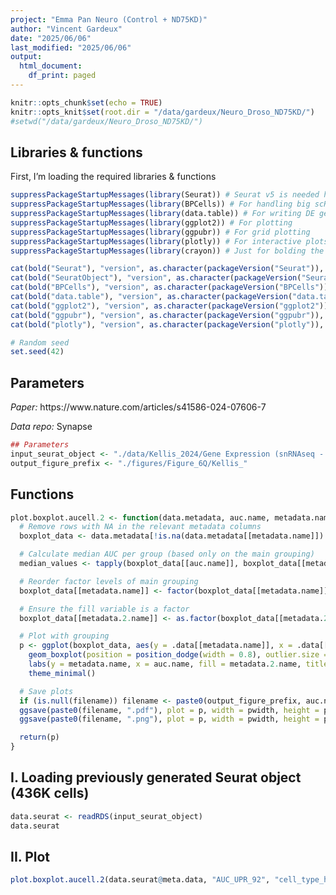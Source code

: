 ```yaml
---
project: "Emma Pan Neuro (Control + ND75KD)"
author: "Vincent Gardeux"
date: "2025/06/06"
last_modified: "2025/06/06"
output:
  html_document:
    df_print: paged
---
```


```r
knitr::opts_chunk$set(echo = TRUE)
knitr::opts_knit$set(root.dir = "/data/gardeux/Neuro_Droso_ND75KD/")
#setwd("/data/gardeux/Neuro_Droso_ND75KD/")
```

## Libraries & functions

First, I'm loading the required libraries & functions

```r
suppressPackageStartupMessages(library(Seurat)) # Seurat v5 is needed here
suppressPackageStartupMessages(library(BPCells)) # For handling big scRNAseq data in Seurat
suppressPackageStartupMessages(library(data.table)) # For writing DE gene file
suppressPackageStartupMessages(library(ggplot2)) # For plotting
suppressPackageStartupMessages(library(ggpubr)) # For grid plotting
suppressPackageStartupMessages(library(plotly)) # For interactive plots
suppressPackageStartupMessages(library(crayon)) # Just for bolding the console output :D

cat(bold("Seurat"), "version", as.character(packageVersion("Seurat")), "\n")
cat(bold("SeuratObject"), "version", as.character(packageVersion("SeuratObject")), "\n")
cat(bold("BPCells"), "version", as.character(packageVersion("BPCells")), "\n")
cat(bold("data.table"), "version", as.character(packageVersion("data.table")), "\n")
cat(bold("ggplot2"), "version", as.character(packageVersion("ggplot2")), "\n")
cat(bold("ggpubr"), "version", as.character(packageVersion("ggpubr")), "\n")
cat(bold("plotly"), "version", as.character(packageVersion("plotly")), "\n")

# Random seed
set.seed(42)
```

## Parameters

*Paper:* https://www.nature.com/articles/s41586-024-07606-7

*Data repo:* Synapse

```r
## Parameters
input_seurat_object <- "./data/Kellis_2024/Gene Expression (snRNAseq - 10x) processed, multi-region/all_brain_regions_filt_preprocessed_scanpy_fullmatrix_excitatory.neurons.only.rds"
output_figure_prefix <- "./figures/Figure_6Q/Kellis_"
```

## Functions

```r
plot.boxplot.aucell.2 <- function(data.metadata, auc.name, metadata.name, metadata.2.name, pwidth = 5, pheight = 7, filename = NULL) {
  # Remove rows with NA in the relevant metadata columns
  boxplot_data <- data.metadata[!is.na(data.metadata[[metadata.name]]) & !is.na(data.metadata[[metadata.2.name]]), ]

  # Calculate median AUC per group (based only on the main grouping)
  median_values <- tapply(boxplot_data[[auc.name]], boxplot_data[[metadata.name]], median)

  # Reorder factor levels of main grouping
  boxplot_data[[metadata.name]] <- factor(boxplot_data[[metadata.name]], levels = names(sort(median_values, decreasing = FALSE)))

  # Ensure the fill variable is a factor
  boxplot_data[[metadata.2.name]] <- as.factor(boxplot_data[[metadata.2.name]])

  # Plot with grouping
  p <- ggplot(boxplot_data, aes(y = .data[[metadata.name]], x = .data[[auc.name]], fill = .data[[metadata.2.name]])) +
    geom_boxplot(position = position_dodge(width = 0.8), outlier.size = 0.5) +
    labs(y = metadata.name, x = auc.name, fill = metadata.2.name, title = metadata.name) +
    theme_minimal()

  # Save plots
  if (is.null(filename)) filename <- paste0(output_figure_prefix, auc.name, "_AUCell_ordered_grouped_boxplot_", metadata.name, "_by_", metadata.2.name)
  ggsave(paste0(filename, ".pdf"), plot = p, width = pwidth, height = pheight, bg = "white")
  ggsave(paste0(filename, ".png"), plot = p, width = pwidth, height = pheight, dpi = 1000, bg = "white")

  return(p)
}
```

## I. Loading previously generated Seurat object (436K cells)

```r
data.seurat <- readRDS(input_seurat_object)
data.seurat
```

## II. Plot

```r
plot.boxplot.aucell.2(data.seurat@meta.data, "AUC_UPR_92", "cell_type_high_resolution", "pathAD", pwidth = 6, pheight = 6, filename = paste0(output_figure_prefix, "AUC_UPR_92_AUCell_ordered_boxplot_pathAD_by_cell_type_high_resolution_Excitatory.neurons-only"))
```
